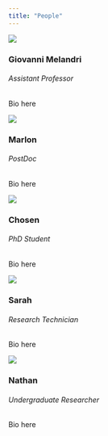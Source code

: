 ```yaml
---
title: "People"
---
```


::: ppl
<!-- Giovanni -->

::: person
::: headshot
![](img/melandri.jpg)
:::

::: blurb
### Giovanni Melandri

###### Assistant Professor

Bio here
:::
:::

::: person
::: headshot
![](img/placeholder.jpg)
:::

::: blurb
### Marlon

###### PostDoc

Bio here
:::
:::

<!-- Chosen -->

::: person
::: headshot
![](img/placeholder.jpg)
:::

::: blurb
### Chosen

###### PhD Student

Bio here
:::
:::

<!-- Sarah -->

::: person
::: headshot
![](img/placeholder.jpg)
:::

::: blurb
### Sarah

###### Research Technician

Bio here
:::
:::

<!-- Nathan -->

::: person
::: headshot
![](img/placeholder.jpg)
:::

::: blurb
### Nathan

###### Undergraduate Researcher

Bio here
:::
:::
:::
